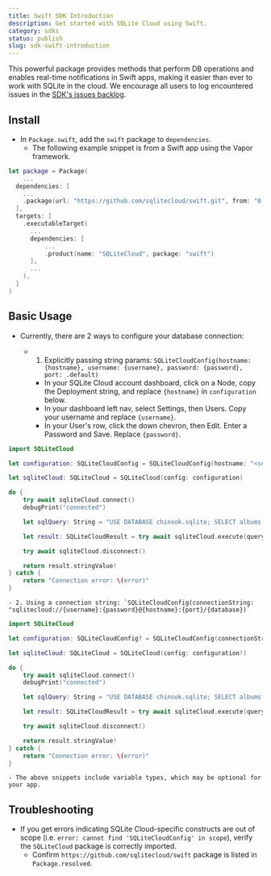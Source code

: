 ```yaml
---
title: Swift SDK Introduction
description: Get started with SQLite Cloud using Swift.
category: sdks
status: publish
slug: sdk-swift-introduction
---
```


This powerful package provides methods that perform DB operations and enables real-time notifications in Swift apps, making it easier than ever to work with SQLite in the cloud. We encourage all users to log encountered issues in the [SDK's issues backlog](https://github.com/sqlitecloud/sqlitecloud-swift/issues).

## Install

  - In `Package.swift`, add the `swift` package to `dependencies`. 
    - The following example snippet is from a Swift app using the Vapor framework.

```swift
let package = Package(
    ...
  dependencies: [
    ...
    .package(url: "https://github.com/sqlitecloud/swift.git", from: "0.2.1")
  ],
  targets: [
    .executableTarget(
      ...
      dependencies: [
          ...
          .product(name: "SQLiteCloud", package: "swift")
      ],
      ...
    ),
  ]
)
```

## Basic Usage

  - Currently, there are 2 ways to configure your database connection:

    - 1. Explicitly passing string params: `SQLiteCloudConfig(hostname: {hostname}, username: {username}, password: {password}, port: .default)`
      - In your SQLite Cloud account dashboard, click on a Node, copy the Deployment string, and replace `{hostname}` in `configuration` below.
      - In your dashboard left nav, select Settings, then Users. Copy your username and replace `{username}`.
      - In your User's row, click the down chevron, then Edit. Enter a Password and Save. Replace `{password}`.

```swift
import SQLiteCloud

let configuration: SQLiteCloudConfig = SQLiteCloudConfig(hostname: "<see-project-deployment>", username: "<see-settings-users>", password: "<edit-your-user>", port: .default)

let sqliteCloud: SQLiteCloud = SQLiteCloud(config: configuration)

do {
    try await sqliteCloud.connect()
    debugPrint("connected")

    let sqlQuery: String = "USE DATABASE chinook.sqlite; SELECT albums.AlbumId as id, albums.Title as title, artists.name as artist FROM albums INNER JOIN artists WHERE artists.ArtistId = albums.ArtistId LIMIT 20;"

    let result: SQLiteCloudResult = try await sqliteCloud.execute(query: sqlQuery)

    try await sqliteCloud.disconnect()

    return result.stringValue!
} catch {
    return "Connection error: \(error)"
}
```

    - 2. Using a connection string: `SQLiteCloudConfig(connectionString: "sqlitecloud://{username}:{password}@{hostname}:{port}/{database})`

```swift
import SQLiteCloud

let configuration: SQLiteCloudConfig? = SQLiteCloudConfig(connectionString: "sqlitecloud://{username}:{password}@{hostname}:8860/chinook.sqlite")

let sqliteCloud: SQLiteCloud = SQLiteCloud(config: configuration!)

do {
    try await sqliteCloud.connect()
    debugPrint("connected")

    let sqlQuery: String = "USE DATABASE chinook.sqlite; SELECT albums.AlbumId as id, albums.Title as title, artists.name as artist FROM albums INNER JOIN artists WHERE artists.ArtistId = albums.ArtistId LIMIT 20;"

    let result: SQLiteCloudResult = try await sqliteCloud.execute(query: sqlQuery)

    try await sqliteCloud.disconnect()

    return result.stringValue!
} catch {
    return "Connection error: \(error)"
}
```

    - The above snippets include variable types, which may be optional for your app.

## Troubleshooting

  - If you get errors indicating SQLite Cloud-specific constructs are out of scope (i.e. `error: cannot find 'SQLiteCloudConfig' in scope`), verify the `SQLiteCloud` package is correctly imported.
    - Confirm `https://github.com/sqlitecloud/swift` package is listed in `Package.resolved`.